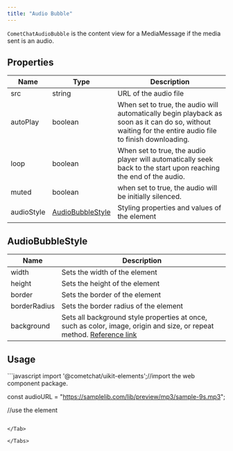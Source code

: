 ```yaml
---
title: "Audio Bubble"
---
```




`CometChatAudioBubble` is the content view for a MediaMessage if the media sent is an audio.

## Properties

| Name       | Type                                                                    | Description                                                                                                                                             |
| ---------- | ----------------------------------------------------------------------- | ------------------------------------------------------------------------------------------------------------------------------------------------------- |
| src        | string                                                                  | URL of the audio file                                                                                                                                   |
| autoPlay   | boolean                                                                 | When set to true, the audio will automatically begin playback as soon as it can do so, without waiting for the entire audio file to finish downloading. |
| loop       | boolean                                                                 | When set to true, the audio player will automatically seek back to the start upon reaching the end of the audio.                                        |
| muted      | boolean                                                                 | when set to true, the audio will be initially silenced.                                                                                                 |
| audioStyle | [AudioBubbleStyle](/docs/ui-kit/react/v4/audio-bubble#audiobubblestyle) | Styling properties and values of the element                                                                                                            |

## AudioBubbleStyle

| Name         | Description                                                                                                                                                                          |
| ------------ | ------------------------------------------------------------------------------------------------------------------------------------------------------------------------------------ |
| width        | Sets the width of the element                                                                                                                                                        |
| height       | Sets the height of the element                                                                                                                                                       |
| border       | Sets the border of the element                                                                                                                                                       |
| borderRadius | Sets the border radius of the element                                                                                                                                                |
| background   | Sets all background style properties at once, such as color, image, origin and size, or repeat method. [Reference link](https://developer.mozilla.org/en-US/docs/Web/CSS/background) |

## Usage

<Tabs>
<Tab title="JavaScript">
```javascript
import '@cometchat/uikit-elements';//import the web component package.

const audioURL = "https://samplelib.com/lib/preview/mp3/sample-9s.mp3";

//use the element
<cometchat-audio-bubble src={audioURL}></cometchat-audio-bubble>
```

</Tab>

</Tabs>
